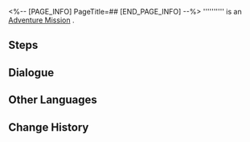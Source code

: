 <%-- [PAGE_INFO]
PageTitle=##
[END_PAGE_INFO] --%>
{{Stub|Dialogue.}}
{{Mission Infobox
|id            = 4040338
|title         = 
|image         = <!--Mission .png-->
|type          = Adventure
|event_name    = 
|chapter       = 
|requirements  = [[Trailblaze Mission]] ''[[A Walk Among the Tombstones]]'' completed
|summary       = <!--official mission summary from Fate's Atlas-->
|characters    = Apprehensive Man; Carefree Customer; Complaining Pepeshi; Confused Intellitron; Depressed Customer; Empathetic Intellitron; Enraged Local; Excited Graffiti Artist; Gang Boss; Gang Member; Immersed Intellitron; Joyful Neighbor; Pepeshi Slacker; Silent Pepeshi; Soon-To-Be Traveler; Strolling Local; Sympathetic Man; Timid Woman; Trailblazer; Uneasy Local
|startLocation = [[<!--starting world-->]] - [[<!--starting area-->]]
|world         = <!--starting world-->
|area          = <!--starting area-->
|prev          = 
|next          = 
|rewards       = 
}}
'''''''''' is an [[Adventure Mission]]<!--in [world]-->.

==Steps==


<!--
==Gameplay Notes==

--><!--
==Trial Character==

-->
==Dialogue==
{{Stub Dialogue}}
{{Dialogue Start}}
:{{tx}}
{{Dialogue End}}

==Other Languages==
{{Other Languages
|en   = 
|zhs  = 
|zht  = 
|ja   = 
|ko   = 
|es   = 
|fr   = 
|ru   = 
|th   = 
|vi   = 
|de   = 
|id   = 
|pt   = 
}}

==Change History==
{{Change History|2.2}}
